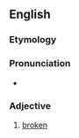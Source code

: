 ==English==

===Etymology===
{{suffix|en|bork|y}}

===Pronunciation===
* {{audio|en|En-au-borky.ogg|Audio (AU)}}

===Adjective===
{{en-adj|?}}

# {{lb|en|humorous|slang|computing}} [[broken]]